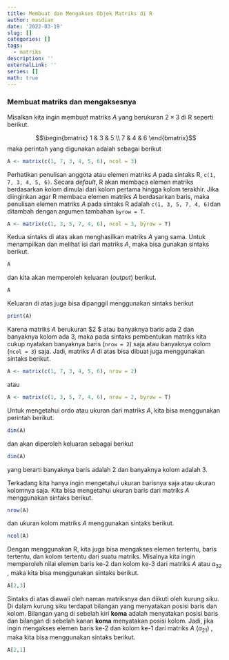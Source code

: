 ```yaml
---
title: Membuat dan Mengakses Objek Matriks di R
author: masdian
date: '2022-03-19'
slug: []
categories: []
tags:
  - matriks
description: ''
externalLink: ''
series: []
math: true
---
```


### Membuat matriks dan mengaksesnya

Misalkan kita ingin membuat matriks $A$ yang berukuran $2\times3$ di R seperti berikut.

$$\begin{bmatrix}
1 & 3 & 5 \\
7 & 4 & 6
\end{bmatrix}$$ maka perintah yang digunakan adalah sebagai berikut

```r
A <- matrix(c(1, 7, 3, 4, 5, 6), ncol = 3)
```

Perhatikan penulisan anggota atau elemen matriks $A$ pada sintaks R, `c(1, 7, 3, 4, 5, 6)`. Secara *default*, R akan membaca elemen matriks berdasarkan kolom dimulai dari kolom pertama hingga kolom terakhir. Jika diinginkan agar R membaca elemen matriks $A$ berdasarkan baris, maka penulisan elemen matriks $A$ pada sintaks R adalah `c(1, 3, 5, 7, 4, 6)`dan ditambah dengan argumen tambahan `byrow = T`.

```r
A <- matrix(c(1, 3, 5, 7, 4, 6), ncol = 3, byrow = T)
```

Kedua sintaks di atas akan menghasilkan matriks $A$ yang sama. Untuk menampilkan dan melihat isi dari matriks $A$, maka bisa gunakan sintaks berikut.

```r
A
```

dan kita akan memperoleh keluaran (*output*) berikut.

```r
A
```

Keluaran di atas juga bisa dipanggil menggunakan sintaks berikut

```r
print(A)
```

Karena matriks $A$ berukuran \$2 \times 3\$ atau banyaknya baris ada $2$ dan banyaknya kolom ada $3$, maka pada sintaks pembentukan matriks kita cukup nyatakan banyaknya baris (`nrow = 2`) saja atau banyaknya colom (`ncol = 3`) saja. Jadi, matriks $A$ di atas bisa dibuat juga menggunakan sintaks berikut.

```r
A <- matrix(c(1, 7, 3, 4, 5, 6), nrow = 2)
```

atau

```r
A <- matrix(c(1, 3, 5, 7, 4, 6), nrow = 2, byrow = T)
```

Untuk mengetahui ordo atau ukuran dari matriks $A$, kita bisa menggunakan perintah berikut.

```r
dim(A)
```

dan akan diperoleh keluaran sebagai berikut

```r
dim(A)
```

yang berarti banyaknya baris adalah 2 dan banyaknya kolom adalah 3.

Terkadang kita hanya ingin mengetahui ukuran barisnya saja atau ukuran kolomnya saja. Kita bisa mengetahui ukuran baris dari matriks $A$ menggunakan sintaks berikut.

```r
nrow(A)
```

dan ukuran kolom matriks $A$ menggunakan sintaks berikut.

```r
ncol(A)
```

Dengan menggunakan R, kita juga bisa mengakses elemen tertentu, baris tertentu, dan kolom tertentu dari suatu matriks. Misalnya kita ingin memperoleh nilai elemen baris ke-2 dan kolom ke-3 dari matriks $A$ atau $a_{32}$ , maka kita bisa menggunakan sintaks berikut.

```r
A[2,3]
```

Sintaks di atas diawali oleh naman matriksnya dan diikuti oleh kurung siku. Di dalam kurung siku terdapat bilangan yang menyatakan posisi baris dan kolom. Bilangan yang di sebelah kiri **koma** adalah menyatakan posisi baris dan bilangan di sebelah kanan **koma** menyatakan posisi kolom. Jadi, jika ingin mengakses elemen baris ke-2 dan kolom ke-1 dari matriks $A$ $(a_{21})$ , maka kita bisa menggunakan sintaks berikut.

```r
A[2,1]
```
